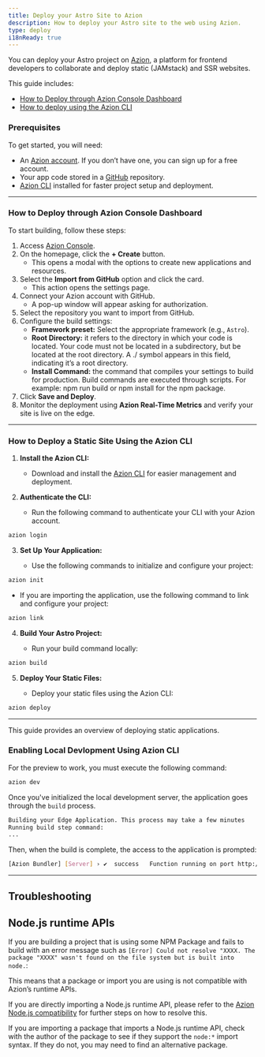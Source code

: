 ```yaml
---
title: Deploy your Astro Site to Azion
description: How to deploy your Astro site to the web using Azion.
type: deploy
i18nReady: true
---
```


You can deploy your Astro project on [Azion](https://console.azion.com/), a platform for frontend developers to collaborate and deploy static (JAMstack) and SSR websites.

This guide includes:

- [How to Deploy through Azion Console Dashboard](#how-to-deploy-a-static-site-github)
- [How to deploy using the Azion CLI](#how-to-deploy-a-site-using-azion-cli)

### Prerequisites

To get started, you will need:

- An [Azion account](https://www.azion.com/). If you don’t have one, you can sign up for a free account.  
- Your app code stored in a [GitHub](https://github.com/) repository.  
- [Azion CLI](https://www.azion.com/documentation/products/azion-cli/) installed for faster project setup and deployment.

---

### How to Deploy through Azion Console Dashboard

To start building, follow these steps:

1. Access [Azion Console](https://console.azion.com).  
2. On the homepage, click the **\+ Create** button.  
   - This opens a modal with the options to create new applications and resources.  
3. Select the **Import from GitHub** option and click the card.  
   - This action opens the settings page.  
4. Connect your Azion account with GitHub.  
   - A pop-up window will appear asking for authorization.  
5. Select the repository you want to import from GitHub.  
6. Configure the build settings:  
   - **Framework preset:** Select the appropriate framework (e.g., `Astro`).  
   - **Root Directory:** it refers to the directory in which your code is located. Your code must not be located in a subdirectory, but be located at the root directory. A ./ symbol appears in this field, indicating it’s a root directory.  
   - **Install Command:** the command that compiles your settings to build for production. Build commands are executed through scripts. For example: npm run build or npm install for the npm package.  
7. Click **Save and Deploy**.  
8. Monitor the deployment using **Azion Real-Time Metrics** and verify your site is live on the edge.

---

### How to Deploy a Static Site Using the Azion CLI

1. **Install the Azion CLI:**  
     
   - Download and install the [Azion CLI](https://www.azion.com/en/documentation/products/azion-cli/overview/) for easier management and deployment.

2. **Authenticate the CLI:**  
     
   - Run the following command to authenticate your CLI with your Azion account.

```bash
azion login
```

3. **Set Up Your Application:**  
     
   - Use the following commands to initialize and configure your project:

```bash
azion init
```  

   - If you are importing the application, use the following command to link and configure your project:

```bash
azion link
```

4. **Build Your Astro Project:**  
     
   - Run your build command locally:

```bash
azion build
```

5. **Deploy Your Static Files:**  
     
   - Deploy your static files using the Azion CLI:

```bash
azion deploy
```

---

This guide provides an overview of deploying static applications.

### Enabling Local Devlopment Using Azion CLI

For the preview to work, you must execute the following command:

```bash
azion dev
```

Once you've initialized the local development server, the application goes through the `build` process.

```bash 
Building your Edge Application. This process may take a few minutes
Running build step command:
...
```

Then, when the build is complete, the access to the application is prompted: 

```bash
[Azion Bundler] [Server] › ✔  success   Function running on port http://localhost:3000 
```

---

## Troubleshooting


## Node.js runtime APIs

If you are building a project that is using some NPM Package and fails to build with an error message such as `[Error] Could not resolve "XXXX. The package "XXXX" wasn't found on the file system but is built into node.`:

This means that a package or import you are using is not compatible with Azion’s runtime APIs.

If you are directly importing a Node.js runtime API, please refer to the [Azion Node.js compatibility](https://www.azion.com/en/documentation/products/azion-edge-runtime/compatibility/node/) for further steps on how to resolve this.

If you are importing a package that imports a Node.js runtime API, check with the author of the package to see if they support the `node:*` import syntax. If they do not, you may need to find an alternative package.

